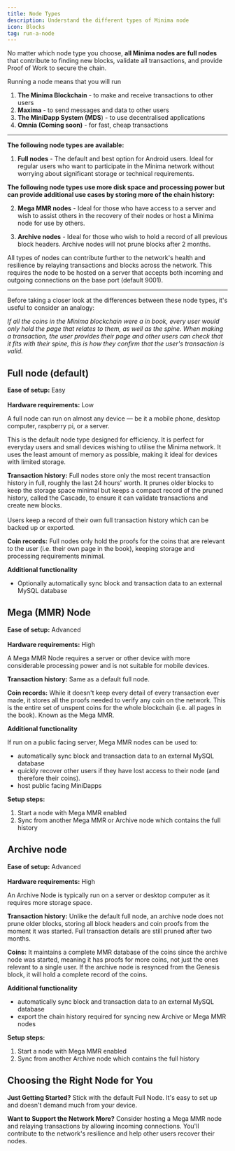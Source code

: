 ---
title: Node Types
description: Understand the different types of Minima node
icon: Blocks
tag: run-a-node
---

No matter which node type you choose, **all Minima nodes are full nodes** that contribute to finding new blocks, validate all transactions, and provide Proof of Work to secure the chain.

Running a node means that you will run
1. **The Minima Blockchain** - to make and receive transactions to other users
2. **Maxima** - to send messages and data to other users
3. **The MiniDapp System (MDS**) - to use decentralised applications 
4. **Omnia (Coming soon)** - for fast, cheap transactions

-------------

**The following node types are available:**

1. **Full nodes** - The default and best option for Android users. Ideal for regular users who want to participate in the Minima network without worrying about significant storage or technical requirements.

**The following node types use more disk space and processing power but can provide additional use cases by storing more of the chain history:**

2. **Mega MMR nodes** - Ideal for those who have access to a server and wish to assist others in the recovery of their nodes or host a Minima node for use by others.

3. **Archive nodes** -  Ideal for those who wish to hold a record of all previous block headers. Archive nodes will not prune blocks after 2 months.

<Callout title="Relay nodes">All types of nodes can contribute further to the network's health and resilience by relaying transactions and blocks across the network. This requires the node to be hosted on a server that accepts both incoming and outgoing connections on the base port (default 9001).</Callout>

-------------

Before taking a closer look at the differences between these node types, it's useful to consider an analogy:

*If all the coins in the Minima blockchain were a in book, every user would only hold the page that relates to them, as well as the spine. When making a transaction, the user provides their page and other users can check that it fits with their spine, this is how they confirm that the user's transaction is valid.*


## Full node (default)

**Ease of setup:** Easy<br></br>
**Hardware requirements:** Low

A full node can run on almost any device — be it a mobile phone, desktop computer, raspberry pi, or a server.

This is the default node type designed for efficiency. It is perfect for everyday users and small devices wishing to utilise the Minima network. It uses the least amount of memory as possible, making it ideal for devices with limited storage. 

**Transaction history:** Full nodes store only the most recent transaction history in full, roughly the last 24 hours' worth. It prunes older blocks to keep the storage space minimal but keeps a compact record of the pruned history, called the Cascade, to ensure it can validate transactions and create new blocks. <br></br>
Users keep a record of their own full transaction history which can be backed up or exported. 

**Coin records:** Full nodes only hold the proofs for the coins that are relevant to the user (i.e. their own page in the book), keeping storage and processing requirements minimal. 

**Additional functionality** 

- Optionally automatically sync block and transaction data to an external MySQL database

## Mega (MMR) Node

**Ease of setup:** Advanced <br></br>
**Hardware requirements:** High

A Mega MMR Node requires a server or other device with more considerable processing power and is not suitable for mobile devices.

**Transaction history:** Same as a default full node.

**Coin records:** While it doesn't keep every detail of every transaction ever made, it stores all the proofs needed to verify any coin on the network. This is the entire set of unspent coins for the whole blockchain (i.e. all pages in the book). Known as the Mega MMR. 

**Additional functionality** 

If run on a public facing server, Mega MMR nodes can be used to:
- automatically sync block and transaction data to an external MySQL database
- quickly recover other users if they have lost access to their node (and therefore their coins).
- host public facing MiniDapps

**Setup steps:**
1. Start a node with Mega MMR enabled
2. Sync from another Mega MMR or Archive node which contains the full history


## Archive node

**Ease of setup:** Advanced <br></br>
**Hardware requirements:** High


An Archive Node is typically run on a server or desktop computer as it requires more storage space.

**Transaction history:** Unlike the default full node, an archive node does not prune older blocks, storing all block headers and coin proofs from the moment it was started. Full transaction details are still pruned after two months.

**Coins:** It maintains a complete MMR database of the coins since the archive node was started, meaning it has proofs for more coins, not just the ones relevant to a single user. If the archive node is resynced from the Genesis block, it will hold a complete record of the coins. 

**Additional functionality** 

- automatically sync block and transaction data to an external MySQL database
- export the chain history required for syncing new Archive or Mega MMR nodes 

**Setup steps:**
1. Start a node with Mega MMR enabled
2. Sync from another Archive node which contains the full history


## Choosing the Right Node for You

**Just Getting Started?** Stick with the default Full Node. It's easy to set up and doesn't demand much from your device.

**Want to Support the Network More?** Consider hosting a Mega MMR node and relaying transactions by allowing incoming connections. You'll contribute to the network's resilience and help other users recover their nodes.